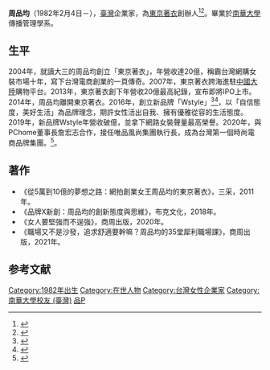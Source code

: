 {{Autobiography|time=2021-10-10T20:24:46+00:00}}
{{Infobox_Person
| name = 周品均
| image = 
| box_width = 
| occupation = 東京著衣創辦人、Wstyle創辦人、唯品風尚集團執行長
| period = 
| birth_name = 
| other_names = 
| Sex = 女
| birth_date = 1982年2月4日
| birth_place = {{ROC}}
| death_date = 
| death_place = 
| nationality = {{ROC}}
| residence = 
| party = 
| religion = 
| spouse = 
| relatives = 
| education = {{flagicon|Republic of China}}[[南華大學_(台灣)|南華大學]]傳播管理學系
| past = [[東京著衣|東京著衣]]創辦人、Wstyle創辦人、唯品風尚集團CEO
| work = 自創[[東京著衣|東京著衣]]品牌、Wstyle品牌
| awards = 
}}
'''周品均'''（1982年2月4日－），[[臺灣|臺灣]]企業家，為[[東京著衣|東京著衣]]創辦人<ref>{{cite news |author1=楊竣傑 |title=東京著衣前創辦人周品均：當年，實在不夠愛自己 |work=Cheers雜誌 |date=2017-02-01 |language=zh-hant}}</ref><ref>{{cite news |author1=紀思婷 |title=22歲就成「電商女王」　Wstyle創辦人周品均只想取悅自己 |url=https://www.ettoday.net/news/20200401/1680982.htm |accessdate=2022-03-26 |work=ETtoday新聞雲 |date=2020-04-01 |language=zh-hant |archive-date=2022-03-26 |archive-url=https://web.archive.org/web/20220326133248/https://www.ettoday.net/news/20200401/1680982.htm |dead-url=no }}</ref>。畢業於[[南華大學_(台灣)|南華大學]]傳播管理學系。

== 生平 ==
2004年，就讀大三的周品均創立「東京著衣」，年營收達20億，稱霸台灣網購女裝市場十年，寫下台灣電商創業的一頁傳奇。2007年，東京著衣跨海進駐[[中國大陸|中國大陸]]購物平台。2013年，東京著衣創下年營收20億最高紀錄，宣布即將IPO上市。2014年，周品均離開東京著衣。2016年，創立新品牌「Wstyle」<ref>{{cite news |author1=張道宜，Cheers雜誌 |title=周品均：想成功，先學會有「目的」的失敗 |url=https://www.cw.com.tw/article/5100897?template=transformers |accessdate=2022-03-26 |work=天下雜誌 |date=2020-06-27 |language=zh-hant |archive-date=2020-06-28 |archive-url=https://web.archive.org/web/20200628153906/https://www.cw.com.tw/article/5100897?template=transformers |dead-url=no }}</ref><ref>{{cite news |author1=朱致宜 |title=東京著衣、Wstyle創辦人周品均：不再討好所有人 |url=https://www.cw.com.tw/article/5081413?template=fashion |accessdate=2022-03-26 |work=天下雜誌 |issue=618期 |date=2017-03-15 |language=zh-hant |archive-date=2021-10-21 |archive-url=https://web.archive.org/web/20211021200257/https://www.cw.com.tw/article/5081413?template=fashion |dead-url=no }}</ref>，以「自信態度，美好生活」為品牌理念，期許女性活出自我、擁有優雅從容的生活態度。2019年，新品牌Wstyle年營收破億，並拿下網路女裝聲量最高榮譽。2020年，與PChome董事長詹宏志合作，接任唯品風尚集團執行長，成為台灣第一個時尚電商品牌集團。<ref>{{cite news |title=【電商女王】從東京著衣到唯品風尚　直擊周品均的成功祕訣 |url=https://tw.appledaily.com/gadget/20210201/FB3IZJT72VB4NHR2SIR7EWTP2M/ |publisher=蘋果日報 |accessdate=2021-09-09 |archive-date=2021-02-01 |archive-url=https://web.archive.org/web/20210201100836/https://tw.appledaily.com/gadget/20210201/FB3IZJT72VB4NHR2SIR7EWTP2M/ |dead-url=no }}</ref>。

== 著作 ==
*《從5萬到10億的夢想之路：網拍創業女王周品均的東京著衣》，三采，2011年。
*《品牌X新創：周品均的創新態度與思維》，布克文化，2018年。
*《女人要堅強而不逞強》，商周出版，2020年。
*《職場又不是沙發，追求舒適要幹嘛？周品均的35堂犀利職場課》，商周出版，2021年。

==参考文献==
{{reflist|2}}

[[Category:1982年出生|Category:1982年出生]]
[[Category:在世人物|Category:在世人物]]
[[Category:台灣女性企業家|Category:台灣女性企業家]]
[[Category:南華大學校友_(臺灣)|Category:南華大學校友 (臺灣)]]
[[Category:周姓|品P]]